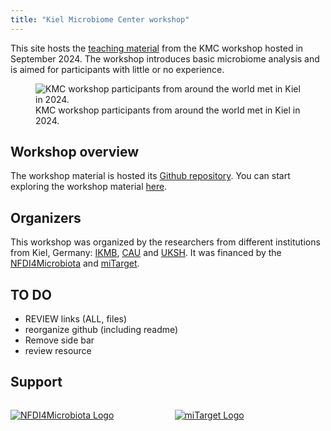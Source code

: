 ```yaml
---
title: "Kiel Microbiome Center workshop"
---
```


This site hosts the [teaching material](the_workshop.qmd) from the KMC workshop hosted in September 2024. The workshop introduces basic microbiome analysis and is aimed for participants with little or no experience.

![KMC workshop participants from around the world met in Kiel in 2024.](img/group_outside.jpg)

## Workshop overview

The workshop material is hosted its [Github repository](https://github.com/ikmb/nfdi4microbiota_kmc_microbiome_workshop). You can start exploring the workshop material [here](about.qmd).

## Organizers

This workshop was organized by the researchers from different institutions from Kiel, Germany: [IKMB](https://www.ikmb.uni-kiel.de/), [CAU](https://www.uni-kiel.de/de/) and [UKSH](https://www.uksh.de/). It was financed by the [NFDI4Microbiota](https://nfdi4microbiota.de/) and [miTarget](https://www.mitarget.org/).


## TO DO

-   REVIEW links (ALL, files)
-   reorganize github (including readme)
- Remove side bar
- review resource


## Support

::::: columns
::: {.column .text-center width="50%"}
[![](img/nfdi4microbiota_Logo_new.png){alt="NFDI4Microbiota Logo"}](https://nfdi4microbiota.de/)
:::
::: {.column .text-center width="50%"}
[![](img/logo_miTarget_2023-extd.png){alt="miTarget Logo"}](https://www.mitarget.org/)
:::
:::::